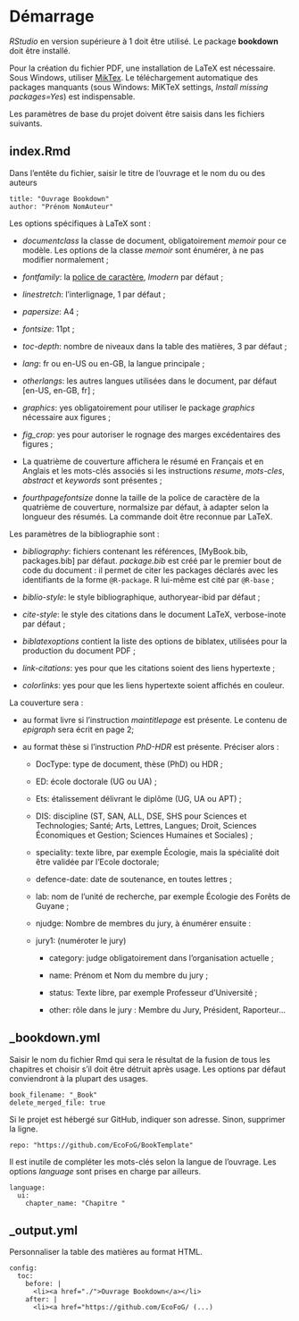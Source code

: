 # Démarrage {#Demarrage}

_RStudio_ en version supérieure à 1 doit être utilisé.
Le package **bookdown** doit être installé.

Pour la création du fichier PDF, une installation de LaTeX est nécessaire.
Sous Windows, utiliser [MikTex](https://miktex.org/download).
Le téléchargement automatique des packages manquants (sous Windows: MiKTeX settings, _Install missing packages=Yes_) est indispensable.

Les paramètres de base du projet doivent être saisis dans les fichiers suivants.

## index.Rmd

Dans l'entête du fichier, saisir le titre de l'ouvrage et le nom du ou des auteurs

    title: "Ouvrage Bookdown" 
    author: "Prénom NomAuteur"

Les options spécifiques à LaTeX sont :

- _documentclass_ la classe de document, obligatoirement _memoir_ pour ce modèle. Les options de la classe _memoir_ sont énumérer, à ne pas modifier normalement ;

- _fontfamily_: la [police de caractère](https://en.wikibooks.org/wiki/LaTeX/Fonts#Font_families), _lmodern_ par défaut ;

- _linestretch_: l'interlignage, 1 par défaut ;

- _papersize_: A4 ;

- _fontsize_: 11pt ;

- _toc-depth_: nombre de niveaux dans la table des matières, 3 par défaut ;

- _lang_: fr ou en-US ou en-GB, la langue principale ;

- _otherlangs_: les autres langues utilisées dans le document, par défaut [en-US, en-GB, fr] ;

- _graphics_: yes obligatoirement pour utiliser le package _graphics_ nécessaire aux figures ;

- *fig_crop*: yes pour autoriser le rognage des marges excédentaires des figures ;

- La quatrième de couverture affichera le résumé en Français et en Anglais et les mots-clés associés si les instructions _resume_, _mots-cles_, _abstract_ et _keywords_ sont présentes ;

- _fourthpagefontsize_ donne la taille de la police de caractère de la quatrième de couverture, normalsize par défaut, à adapter selon la longueur des résumés. La commande doit être reconnue par LaTeX.



Les paramètres de la bibliographie sont :

- _bibliography_: fichiers contenant les références, [MyBook.bib, packages.bib] par défaut. _package.bib_ est créé par le premier bout de code du document : il permet de citer les packages déclarés avec les identifiants de la forme `@R-package`. R lui-même est cité par `@R-base` ;

- _biblio-style_: le style bibliographique, authoryear-ibid par défaut ;

- _cite-style_: le style des citations dans le document LaTeX, verbose-inote par défaut ;

- _biblatexoptions_ contient la liste des options de biblatex, utilisées pour la production du document PDF ;

- _link-citations_: yes pour que les citations soient des liens hypertexte ;

- _colorlinks_: yes pour que les liens hypertexte soient affichés en couleur.



La couverture sera :

- au format livre si l'instruction _maintitlepage_ est présente. Le contenu de _epigraph_ sera écrit en page 2;

- au format thèse si l'instruction _PhD-HDR_ est présente. Préciser alors :

    - DocType: type de document, thèse (PhD) ou HDR ;
  
    - ED: école doctorale (UG ou UA) ;
  
    - Ets: étalissement délivrant le diplôme (UG, UA ou APT) ;
  
    - DIS: discipline (ST, SAN, ALL, DSE, SHS pour Sciences et Technologies; Santé; Arts, Lettres, Langues; Droit, Sciences Économiques et Gestion; Sciences Humaines et Sociales) ;
  
    - speciality: texte libre, par exemple Écologie, mais la spécialité doit être validée par l'Ecole doctorale;
  
    - defence-date: date de soutenance, en toutes lettres ;
  
    - lab:  nom de l'unité de recherche, par exemple Écologie des Forêts de Guyane ;
  
    - njudge: Nombre de membres du jury, à énumérer ensuite :

    - jury1: (numéroter le jury)
  
        - category: judge obligatoirement dans l'organisation actuelle ;

        - name: Prénom et Nom du membre du jury ;

        - status: Texte libre, par exemple Professeur d'Université ;

        - other: rôle dans le jury : Membre du Jury, Président, Raporteur...



## _bookdown.yml

Saisir le nom du fichier Rmd qui sera le résultat de la fusion de tous les chapitres et choisir s'il doit être détruit après usage.
Les options par défaut conviendront à la plupart des usages.

    book_filename: "_Book"
    delete_merged_file: true


Si le projet est hébergé sur GitHub, indiquer son adresse.
Sinon, supprimer la ligne.

    repo: "https://github.com/EcoFoG/BookTemplate"


Il est inutile de compléter les mots-clés selon la langue de l'ouvrage.
Les options _language_ sont prises en charge par ailleurs.

    language:
      ui:
        chapter_name: "Chapitre "


## _output.yml

Personnaliser la table des matières au format HTML.

    config:
      toc:
        before: |
          <li><a href="./">Ouvrage Bookdown</a></li>
        after: |
          <li><a href="https://github.com/EcoFoG/ (...)
